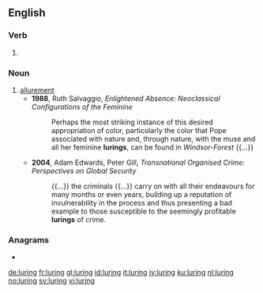 ==English==

===Verb===
{{head|en|present participle}}

# {{present participle of|lure|lang=en|nocat=1}}

===Noun===
{{en-noun}}

# [[allurement]]
#* '''1988''', Ruth Salvaggio, ''Enlightened Absence: Neoclassical Configurations of the Feminine''
#*: Perhaps the most striking instance of this desired appropriation of color, particularly the color that Pope associated with nature and, through nature, with the muse and all her feminine '''lurings''', can be found in ''Windsor-Forest'' {{...}}
#* '''2004''', Adam Edwards, Peter Gill, ''Transnational Organised Crime: Perspectives on Global Security''
#*: {{...}} the criminals {{...}} carry on with all their endeavours for many months or even years, building up a reputation of invulnerability in the process and thus presenting a bad example to those susceptible to the seemingly profitable '''lurings''' of crime.

===Anagrams===
* {{l|en|ruling}}

[[de:luring]]
[[fr:luring]]
[[gl:luring]]
[[id:luring]]
[[it:luring]]
[[jv:luring]]
[[ku:luring]]
[[nl:luring]]
[[no:luring]]
[[sv:luring]]
[[vi:luring]]
